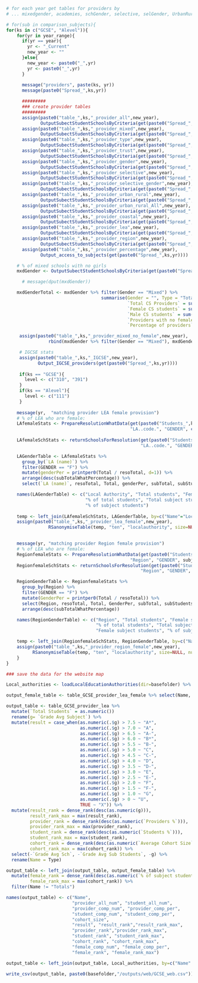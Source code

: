 ```{r Load_table_provider, message=FALSE, echo=FALSE}

# for each year get tables for providers by
# ... mixedgender, academies, schGender, selective, selGender, UrbanRuralCombine, UrbanRuralALL, Coastal, chains

# for(sub in comparison_subjects){
for(ks in c("GCSE", "Alevel")){
	for(yr in year_range){
	  if(yr == year){
		yr <- "_Current"
		new_year <- ""
	  }else{
		new_year <- paste0("_",yr)        
		yr <- paste0("_",yr)
	  }
	  
	  message("providers", paste(ks, yr))
	  message(paste0("Spread_",ks,yr))

	  #########
	  ### create provider tables
	  #########
	  assign(paste0("table_",ks,"_provider_all",new_year),
			 OutputSubectStudentSchoolsByCriteria(get(paste0("Spread_",ks,yr)), subject_code, "all", grades = TRUE))
	  assign(paste0("table_",ks,"_provider_mixed",new_year),
			 OutputSubectStudentSchoolsByCriteria(get(paste0("Spread_",ks,yr)), subject_code, "mixedgender", grades = TRUE))
	  assign(paste0("table_",ks,"_provider_type",new_year),
			 OutputSubectStudentSchoolsByCriteria(get(paste0("Spread_",ks,yr)), subject_code, "type", grades = TRUE))
	  assign(paste0("table_",ks,"_provider_trust",new_year),
			 OutputSubectStudentSchoolsByCriteria(get(paste0("Spread_",ks,yr)), subject_code, "trust", grades = TRUE))
	  assign(paste0("table_",ks,"_provider_gender",new_year),
			 OutputSubectStudentSchoolsByCriteria(get(paste0("Spread_",ks,yr)), subject_code, "schGender", grades = TRUE))
	  assign(paste0("table_",ks,"_provider_selective",new_year),
			 OutputSubectStudentSchoolsByCriteria(get(paste0("Spread_",ks,yr)), subject_code, "selective", grades = TRUE))
	  assign(paste0("table_",ks,"_provider_selective_gender",new_year),
			 OutputSubectStudentSchoolsByCriteria(get(paste0("Spread_",ks,yr)), subject_code, "selGender", grades = TRUE))
	  assign(paste0("table_",ks,"_provider_urban_rural",new_year),
			 OutputSubectStudentSchoolsByCriteria(get(paste0("Spread_",ks,yr)), subject_code, "UrbanRuralCombine", grades = TRUE))
	  assign(paste0("table_",ks,"_provider_urban_rural_All",new_year),
			 OutputSubectStudentSchoolsByCriteria(get(paste0("Spread_",ks,yr)), subject_code, "UrbanRuralALL", grades = TRUE))
	  assign(paste0("table_",ks,"_provider_coastal",new_year),
			 OutputSubectStudentSchoolsByCriteria(get(paste0("Spread_",ks,yr)), subject_code, "Coastal", grades = TRUE))
	  assign(paste0("table_",ks,"_provider_lea",new_year),
			 OutputSubectStudentSchoolsByCriteria(get(paste0("Spread_",ks,yr)), subject_code, "lea", grades = TRUE))
	  assign(paste0("table_",ks,"_provider_region",new_year),
			 OutputSubectStudentSchoolsByCriteria(get(paste0("Spread_",ks,yr)), subject_code, "region", grades = TRUE))
	  assign(paste0("table_",ks,"_provider_percentage",new_year),
			 Output_access_to_subjects(get(paste0("Spread_",ks,yr))))

    # % of mixed schools with no girls
    mxdGender <- OutputSubectStudentSchoolsByCriteria(get(paste0("Spread_",ks,yr)), subject_code, type="mixedgender")

	  # message(dput(mxdGender))

    mxdGenderTotal <- mxdGender %>% filter(Gender == "Mixed") %>%
                                    summarise(Gender = "", Type = "Totals",
                                              `Total CS Providers` = sum(`Total CS Providers`),
                                              `Female CS students` = sum(`Female CS students`),
                                              `Male CS students` = sum(`Male CS students`),
                                              `Providers with no females` = sum(`Providers with no females`),
                                              `Percentage of providers` = printper0(`Providers with no females` / `Total CS Providers`, d=1))

     assign(paste0("table_",ks,"_provider_mixed_no_female",new_year),
			    rbind(mxdGender %>% filter(Gender == "Mixed"), mxdGenderTotal))

     # IGCSE stats
     assign(paste0("table_",ks,"_IGCSE",new_year),
            Output_IGCSE_providers(get(paste0("Spread_",ks,yr))))
     
     if(ks == "GCSE"){
       level <- c("310", "391")
     }
     if(ks == "Alevel"){
       level <- c("111")
     }
     
    message(yr,  "matching provider LEA female provision")
    # % of LEA who are female:
    LAfemaleStats <- PrepareResolutionWhatData(get(paste0("Students_",ks,yr)), get(paste0("Results_",ks,yr)),
                                               "LA..code.", "GENDER", c(subject_code_char), level, dir=basefolder)
    
    LAfemaleSchStats <- returnSchoolsForResolution(get(paste0("Students_",ks,yr)), get(paste0("Results_",ks,yr)), 
                                                   "LA..code.", "GENDER", "\"F\"", c(subject_code_char), level, FALSE, dir=basefolder)

    LAGenderTable <- LAfemaleStats %>%
      group_by(`LA (name)`) %>%
      filter(GENDER == "F") %>%
      mutate(genderPer = printper0(Total / resoTotal, d=1)) %>%
      arrange(desc(subTotalWhatPercentage)) %>%
      select(`LA (name)`, resoTotal, Total, genderPer, subTotal, subStudents, subTotalWhatPercentage)

    names(LAGenderTable) <- c("Local Authority", "Total students", "Female students", 
                              "% of total students", "Total subject students", "Female subject students", 
                              "% of subject students")
    
    temp <- left_join(LAfemaleSchStats, LAGenderTable, by=c("Name"="Local Authority"))
    assign(paste0("table_",ks,"_provider_lea_female",new_year), 
			    RSanonymiseTable(temp, "ten", "localauthority", size=NULL, number=NULL))

    
    message(yr, "matching provider Region female provision")
    # % of LEA who are female:
    RegionfemaleStats <- PrepareResolutionWhatData(get(paste0("Students_",ks,yr)), get(paste0("Results_",ks,yr)),
                                               "Region", "GENDER", subject_code_char, level, dir=basefolder)
    RegionfemaleSchStats <- returnSchoolsForResolution(get(paste0("Students_",ks,yr)), get(paste0("Results_",ks,yr)),
                                                   "Region", "GENDER", "\"F\"", subject_code_char, level, FALSE, dir=basefolder)

    RegionGenderTable <- RegionfemaleStats %>%
      group_by(Region) %>%
      filter(GENDER == "F") %>%
      mutate(GenderPer = printper0(Total / resoTotal)) %>%
      select(Region, resoTotal, Total, GenderPer, subTotal, subStudents, subTotalWhatPercentage) %>%
      arrange(desc(subTotalWhatPercentage))

    names(RegionGenderTable) <- c("Region", "Total students", "Female students",
                                  "% of total students", "Total subject students",
                                  "Female subject students", "% of subject students")

    temp <- left_join(RegionfemaleSchStats, RegionGenderTable, by=c("Name"="Region"))
    assign(paste0("table_",ks,"_provider_region_female",new_year),
          RSanonymiseTable(temp, "ten", "localauthority", size=NULL, number=NULL))
	}
}

### save the data for the website map

Local_authorities <- loadLocalEducationAuthorities(dir=basefolder) %>% distinct( `LA (name)`, `GSSLACode (name)`)

output_female_table <- table_GCSE_provider_lea_female %>% select(Name, `Female subject students`, `% of subject students`)

output_table <- table_GCSE_provider_lea %>% 
  mutate(`Total Students` = as.numeric())
  rename(g= `Grade Avg Subject`) %>%
  mutate(result = case_when(as.numeric(.$g) > 7.5 ~ "A*",
                            as.numeric(.$g) > 7.0 ~ "A",
                            as.numeric(.$g) > 6.5 ~ "A-",
                            as.numeric(.$g) > 6.0 ~ "B*",
                            as.numeric(.$g) > 5.5 ~ "B-",
                            as.numeric(.$g) > 5.0 ~ "C",
                            as.numeric(.$g) > 4.5 ~ "C-",
                            as.numeric(.$g) > 4.0 ~ "D",
                            as.numeric(.$g) > 3.5 ~ "D-",
                            as.numeric(.$g) > 3.0 ~ "E",
                            as.numeric(.$g) > 2.5 ~ "E-",
                            as.numeric(.$g) > 2.0 ~ "F",
                            as.numeric(.$g) > 1.5 ~ "F-",
                            as.numeric(.$g) > 1.0 ~ "G",
                            as.numeric(.$g) > 0 ~ "U",
                            TRUE ~ "X")) %>%
  mutate(result_rank = dense_rank(desc(as.numeric(g))),
         result_rank_max = max(result_rank),
         provider_rank = dense_rank(desc(as.numeric(`Providers %`))),
         provider_rank_max = max(provider_rank),
         student_rank = dense_rank(desc(as.numeric(`Students %`))),
         student_rank_max = max(student_rank),
         cohort_rank = dense_rank(desc(as.numeric(`Average Cohort Size`))),
         cohort_rank_max = max(cohort_rank)) %>% 
  select(-`Grade Avg Sch`, -`Grade Avg Sub Students`, -g) %>%
  rename(Name = Type)

output_table <- left_join(output_table, output_female_table) %>%
  mutate(female_rank = dense_rank(desc(as.numeric(`% of subject students`))),
         female_rank_max = max(cohort_rank)) %>%
  filter(Name != "Totals")

names(output_table) <- c("Name", 
                         "provider_all_num", "student_all_num", 
                         "provider_comp_num", "provider_comp_per", 
                         "student_comp_num", "student_comp_per",
                         "cohort_size",
                         "result", "result_rank","result_rank_max",
                         "provider_rank","provider_rank_max",
                         "student_rank", "student_rank_max", 
                         "cohort_rank", "cohort_rank_max",
                         "female_comp_num", "female_comp_per",
                         "female_rank", "female_rank_max")

output_table <- left_join(output_table, Local_authorities, by=c("Name" = "LA (name)")) %>% rename(lacode = `GSSLACode (name)`)

write_csv(output_table, paste0(basefolder,"/outputs/web/GCSE_web.csv"))


```
